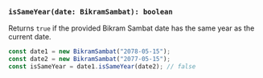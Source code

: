 ### `isSameYear(date: BikramSambat): boolean`

Returns `true` if the provided Bikram Sambat date has the same year as the current date.

```jsx
const date1 = new BikramSambat("2078-05-15");
const date2 = new BikramSambat("2077-05-15");
const isSameYear = date1.isSameYear(date2); // false
```
